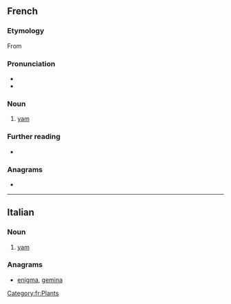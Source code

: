 ==French==
{{wikipedia|lang=fr}}

===Etymology===
From {{etyl|pt|fr}} {{m|pt|inhame}}

===Pronunciation===
* {{IPA|/i.ɲam/|lang=fr}}
* {{audio|Fr-Paris--igname.ogg|Audio (Paris)|lang=fr}}

===Noun===
{{fr-noun|f}}

# [[yam]] {{gloss|plant}}

===Further reading===
* {{R:TLFi}}

===Anagrams===
* {{l|fr|gamine}}

[[Category:fr:Plants]]

----

==Italian==

===Noun===
{{it-noun|m}}

# [[yam]]

===Anagrams===
* [[enigma#Italian|enigma]], [[gemina#Italian|gemina]]